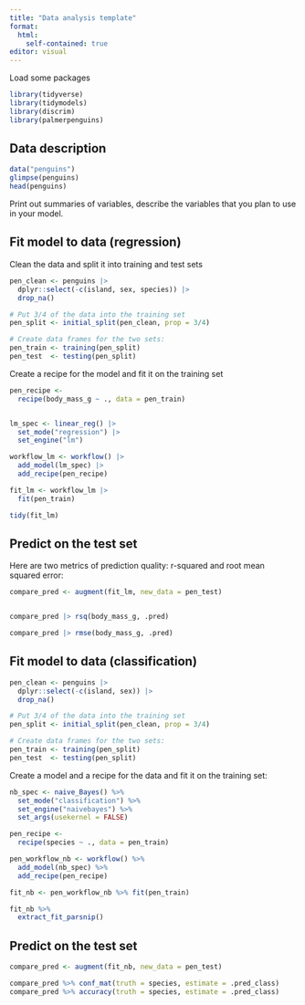 ```yaml
---
title: "Data analysis template"
format: 
  html:
    self-contained: true
editor: visual
---
```


Load some packages

```r
library(tidyverse)
library(tidymodels)
library(discrim)
library(palmerpenguins)
```

## Data description

```r
data("penguins")
glimpse(penguins)
head(penguins)
```

Print out summaries of variables, describe the variables that you plan to use in your model.

## Fit model to data (regression)

Clean the data and split it into training and test sets

```r
pen_clean <- penguins |> 
  dplyr::select(-c(island, sex, species)) |> 
  drop_na() 

# Put 3/4 of the data into the training set 
pen_split <- initial_split(pen_clean, prop = 3/4)

# Create data frames for the two sets:
pen_train <- training(pen_split)
pen_test  <- testing(pen_split)


```

Create a recipe for the model and fit it on the training set

```r
pen_recipe <- 
  recipe(body_mass_g ~ ., data = pen_train)


lm_spec <- linear_reg() |> 
  set_mode("regression") |> 
  set_engine("lm")

workflow_lm <- workflow() |> 
  add_model(lm_spec) |> 
  add_recipe(pen_recipe)

fit_lm <- workflow_lm |> 
  fit(pen_train)

tidy(fit_lm)
```

## Predict on the test set

Here are two metrics of prediction quality: r-squared and root mean squared error:

```r
compare_pred <- augment(fit_lm, new_data = pen_test) 


compare_pred |> rsq(body_mass_g, .pred)

compare_pred |> rmse(body_mass_g, .pred)
```

## Fit model to data (classification)

```r
pen_clean <- penguins |>  
  dplyr::select(-c(island, sex)) |> 
  drop_na()

# Put 3/4 of the data into the training set 
pen_split <- initial_split(pen_clean, prop = 3/4)

# Create data frames for the two sets:
pen_train <- training(pen_split)
pen_test  <- testing(pen_split)
```

Create a model and a recipe for the data and fit it on the training set:

```r
nb_spec <- naive_Bayes() %>% 
  set_mode("classification") %>% 
  set_engine("naivebayes") %>% 
  set_args(usekernel = FALSE)  

pen_recipe <- 
  recipe(species ~ ., data = pen_train) 

pen_workflow_nb <- workflow() %>%
  add_model(nb_spec) %>%
  add_recipe(pen_recipe)

fit_nb <- pen_workflow_nb %>% fit(pen_train)

fit_nb %>% 
  extract_fit_parsnip() 
```

## Predict on the test set

```r
compare_pred <- augment(fit_nb, new_data = pen_test) 

compare_pred %>% conf_mat(truth = species, estimate = .pred_class)
compare_pred %>% accuracy(truth = species, estimate = .pred_class)
```
